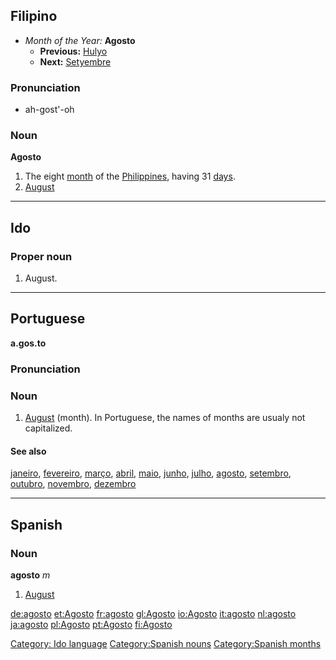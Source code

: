 ==Filipino==
*''Month of the Year:'' '''Agosto'''
**'''Previous:''' [[Hulyo]]
**'''Next:''' [[Setyembre]]

===Pronunciation===
*ah-gost'-oh

===Noun===
'''Agosto'''
#The eight [[month]] of the [[Philippines]], having 31 [[day]]s.
#[[August]]

----

==Ido==
===Proper noun===
# August.
[[Category: Ido language]]
----
==Portuguese==
'''a.gos.to'''
===Pronunciation===
===Noun===
#[[August]] (month). In Portuguese, the names of months are usualy not capitalized.

====See also====
[[janeiro]], [[fevereiro]], [[março]], [[abril]], [[maio]], [[junho]], [[julho]], [[agosto]], [[setembro]], [[outubro]], [[novembro]], [[dezembro]]
----
== Spanish == 
=== Noun === 
'''agosto''' ''m'' 
# [[August]] 
[[Category:Spanish nouns]]
[[Category:Spanish months]]

[[de:agosto]]
[[et:Agosto]]
[[fr:agosto]]
[[gl:Agosto]]
[[io:Agosto]]
[[it:agosto]]
[[nl:agosto]]
[[ja:agosto]]
[[pl:Agosto]]
[[pt:Agosto]]
[[fi:Agosto]]
